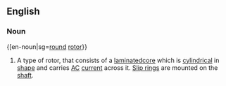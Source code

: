 ==English==

===Noun===
{[en-noun|sg=[[round]] [[rotor]]}}

# A type of rotor, that consists of a [[laminated ]][[core]] which is [[cylindrical]] in [[shape]] and carries [[AC]] [[current]] across it. [[slip ring|Slip rings]] are mounted on the [[shaft]].